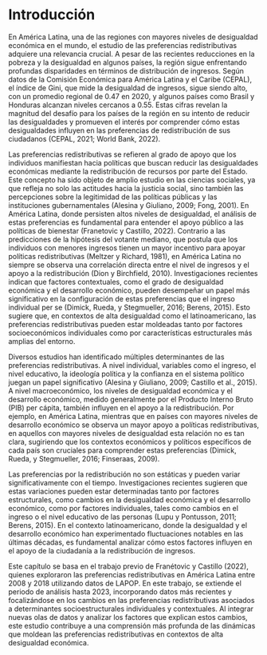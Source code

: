 # Introducción

En América Latina, una de las regiones con mayores niveles de desigualdad económica en el mundo, el estudio de las preferencias redistributivas adquiere una relevancia crucial. A pesar de las recientes reducciones en la pobreza y la desigualdad en algunos países, la región sigue enfrentando profundas disparidades en términos de distribución de ingresos. Según datos de la Comisión Económica para América Latina y el Caribe (CEPAL), el índice de Gini, que mide la desigualdad de ingresos, sigue siendo alto, con un promedio regional de 0.47 en 2020, y algunos países como Brasil y Honduras alcanzan niveles cercanos a 0.55. Estas cifras revelan la magnitud del desafío para los países de la región en su intento de reducir las desigualdades y promueven el interés por comprender cómo estas desigualdades influyen en las preferencias de redistribución de sus ciudadanos (CEPAL, 2021; World Bank, 2022).

Las preferencias redistributivas se refieren al grado de apoyo que los individuos manifiestan hacia políticas que buscan reducir las desigualdades económicas mediante la redistribución de recursos por parte del Estado. Este concepto ha sido objeto de amplio estudio en las ciencias sociales, ya que refleja no solo las actitudes hacia la justicia social, sino también las percepciones sobre la legitimidad de las políticas públicas y las instituciones gubernamentales (Alesina y Giuliano, 2009; Fong, 2001). En América Latina, donde persisten altos niveles de desigualdad, el análisis de estas preferencias es fundamental para entender el apoyo público a las políticas de bienestar (Franetovic y Castillo, 2022). Contrario a las predicciones de la hipótesis del votante mediano, que postula que los individuos con menores ingresos tienen un mayor incentivo para apoyar políticas redistributivas (Meltzer y Richard, 1981), en América Latina no siempre se observa una correlación directa entre el nivel de ingresos y el apoyo a la redistribución (Dion y Birchfield, 2010). Investigaciones recientes indican que factores contextuales, como el grado de desigualdad económica y el desarrollo económico, pueden desempeñar un papel más significativo en la configuración de estas preferencias que el ingreso individual per se (Dimick, Rueda, y Stegmueller, 2016; Berens, 2015). Esto sugiere que, en contextos de alta desigualdad como el latinoamericano, las preferencias redistributivas pueden estar moldeadas tanto por factores socioeconómicos individuales como por características estructurales más amplias del entorno.

Diversos estudios han identificado múltiples determinantes de las preferencias redistributivas. A nivel individual, variables como el ingreso, el nivel educativo, la ideología política y la confianza en el sistema político juegan un papel significativo (Alesina y Giuliano, 2009; Castillo et al., 2015). A nivel macroeconómico, los niveles de desigualdad económica y el desarrollo económico, medido generalmente por el Producto Interno Bruto (PIB) per cápita, también influyen en el apoyo a la redistribución. Por ejemplo, en América Latina, mientras que en países con mayores niveles de desarrollo económico se observa un mayor apoyo a políticas redistributivas, en aquellos con mayores niveles de desigualdad esta relación no es tan clara, sugiriendo que los contextos económicos y políticos específicos de cada país son cruciales para comprender estas preferencias (Dimick, Rueda, y Stegmueller, 2016; Finseraas, 2009).

Las preferencias por la redistribución no son estáticas y pueden variar significativamente con el tiempo. Investigaciones recientes sugieren que estas variaciones pueden estar determinadas tanto por factores estructurales, como cambios en la desigualdad económica y el desarrollo económico, como por factores individuales, tales como cambios en el ingreso o el nivel educativo de las personas (Lupu y Pontusson, 2011; Berens, 2015). En el contexto latinoamericano, donde la desigualdad y el desarrollo económico han experimentado fluctuaciones notables en las últimas décadas, es fundamental analizar cómo estos factores influyen en el apoyo de la ciudadanía a la redistribución de ingresos.

Este capítulo se basa en el trabajo previo de Franétovic y Castillo (2022), quienes exploraron las preferencias redistributivas en América Latina entre 2008 y 2018 utilizando datos de LAPOP. En este trabajo, se extiende el periodo de análisis hasta 2023, incorporando datos más recientes y focalizándose en los cambios en las preferencias redistributivas asociados a determinantes socioestructurales individuales y contextuales. Al integrar nuevas olas de datos y analizar los factores que explican estos cambios, este estudio contribuye a una comprensión más profunda de las dinámicas que moldean las preferencias redistributivas en contextos de alta desigualdad económica.